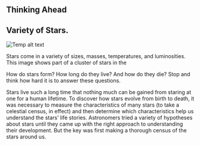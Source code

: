 ## Thinking Ahead
## Variety of Stars.
![Temp alt text](__MEDIA_URL__OSC_Astro_18_00_NGC290.jpg)<p>Stars come in a variety of sizes, masses, temperatures, and luminosities. This image shows part of a cluster of stars in the </p>
How do stars form? How long do they live? And how do they die? Stop and think how hard it is to answer these questions.

Stars live such a long time that nothing much can be gained from staring at one for a human lifetime. To discover how stars evolve from birth to death, it was necessary to measure the characteristics of many stars (to take a celestial census, in effect) and then determine which characteristics help us understand the stars’ life stories. Astronomers tried a variety of hypotheses about stars until they came up with the right approach to understanding their development. But the key was first making a thorough census of the stars around us.

